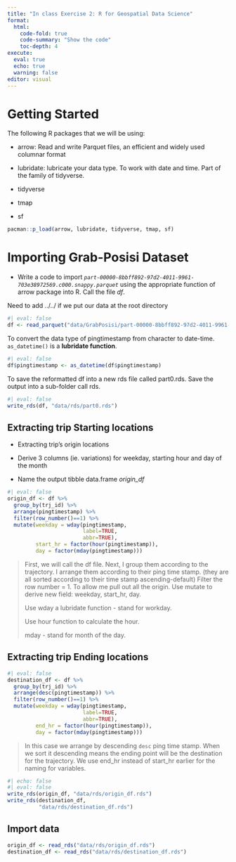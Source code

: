 ```yaml
---
title: "In class Exercise 2: R for Geospatial Data Science"
format:
  html:
    code-fold: true
    code-summary: "Show the code"
    toc-depth: 4
execute:
  eval: true
  echo: true
  warning: false
editor: visual
---
```


# Getting Started

The following R packages that we will be using:

-   arrow: Read and write Parquet files, an efficient and widely used columnar format

-   lubridate: lubricate your data type. To work with date and time. Part of the family of tidyverse.

-   tidyverse

-   tmap

-   sf

```r
pacman::p_load(arrow, lubridate, tidyverse, tmap, sf)
```

# Importing Grab-Posisi Dataset

-   Write a code to import *`part-00000-8bbff892-97d2-4011-9961-703e38972569.c000.snappy.parquet`* using the appropriate function of arrow package into R. Call the file *df*.

| Need to add ../../ if we put our data at the root directory

```r
#| eval: false
df <- read_parquet("data/GrabPosisi/part-00000-8bbff892-97d2-4011-9961-703e38972569.c000.snappy.parquet")
```

To convert the data type of pingtimestamp from character to date-time. `as_datetime()` is a **lubridate function**.

```r
#| eval: false
df$pingtimestamp <- as_datetime(df$pingtimestamp)
```

To save the reformatted df into a new rds file called part0.rds. Save the output into a sub-folder call rds.

```r
#| eval: false
write_rds(df, "data/rds/part0.rds")
```

## Extracting trip Starting locations

-   Extracting trip's origin locations

-   Derive 3 columns (ie. variations) for weekday, starting hour and day of the month

-   Name the output tibble data.frame *origin_df*

```r
#| eval: false
origin_df <- df %>%
  group_by(trj_id) %>%
  arrange(pingtimestamp) %>%
  filter(row_number()==1) %>%
  mutate(weekday = wday(pingtimestamp,
                        label=TRUE,
                        abbr=TRUE),
         start_hr = factor(hour(pingtimestamp)),
         day = factor(mday(pingtimestamp)))
```

> First, we will call the df file. Next, I group them according to the trajectory. I arrange them according to their ping time stamp. (they are all sorted according to their time stamp ascending-default) Filter the row number = 1. To allow me pull out all the origin. Use mutate to derive new field: weekday, start_hr, day.
>
> Use wday a lubridate function - stand for workday.
>
> Use hour function to calculate the hour.
>
> mday - stand for month of the day.

## Extracting trip Ending locations

```r
#| eval: false
destination_df <- df %>%
  group_by(trj_id) %>%
  arrange(desc(pingtimestamp)) %>%
  filter(row_number()==1) %>%
  mutate(weekday = wday(pingtimestamp,
                        label=TRUE,
                        abbr=TRUE),
         end_hr = factor(hour(pingtimestamp)),
         day = factor(mday(pingtimestamp)))
```

> In this case we arrange by descending `desc` ping time stamp. When we sort it descending means the ending point will be the destination for the trajectory. We use end_hr instead of start_hr earlier for the naming for variables.


```r
#| echo: false
#| eval: false
write_rds(origin_df, "data/rds/origin_df.rds")
write_rds(destination_df, 
          "data/rds/destination_df.rds")
```

## Import data

```r
origin_df <- read_rds("data/rds/origin_df.rds")
destination_df <- read_rds("data/rds/destination_df.rds")
```


